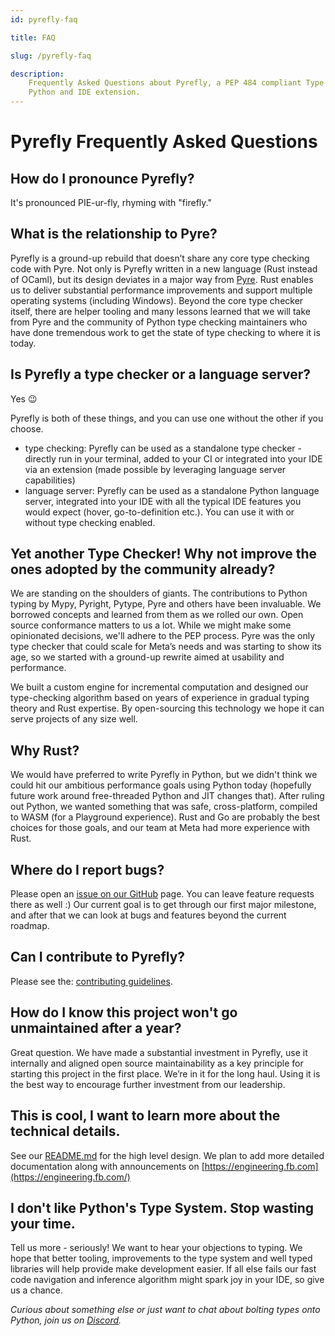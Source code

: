 ```yaml
---
id: pyrefly-faq

title: FAQ

slug: /pyrefly-faq

description:
    Frequently Asked Questions about Pyrefly, a PEP 484 compliant Type Checker for
    Python and IDE extension.
---
```


# Pyrefly Frequently Asked Questions

## How do I pronounce Pyrefly?

It's pronounced PIE-ur-fly, rhyming with "firefly."

## What is the relationship to Pyre?

Pyrefly is a ground-up rebuild that doesn’t share any core type checking code with Pyre. Not only is Pyrefly written in a new language (Rust instead of OCaml), but its design deviates in a major way from [Pyre](https://pyre-check.org/). Rust enables us to deliver substantial performance improvements and support multiple operating systems (including Windows). Beyond the core type checker itself, there are helper tooling and many lessons learned that we will take from Pyre and the community of Python type checking maintainers who have done tremendous work to get the state of type checking to where it is today.

## Is Pyrefly a type checker or a language server?

Yes 😉

Pyrefly is both of these things, and you can use one without the other if you choose.

* type checking: Pyrefly can be used as a standalone type checker - directly run in your terminal, added to your CI or integrated into your IDE via an extension (made possible by leveraging language server capabilities)
* language server: Pyrefly can be used as a standalone Python language server, integrated into your IDE with all the typical IDE features you would expect (hover, go-to-definition etc.). You can use it with or without type checking enabled.

## Yet another Type Checker! Why not improve the ones adopted by the community already?

We are standing on the shoulders of giants. The contributions to Python typing by Mypy, Pyright, Pytype, Pyre and others have been invaluable. We borrowed concepts and learned from them as we rolled our own. Open source conformance matters to us a lot. While we might make some opinionated decisions, we'll adhere to the PEP process. Pyre was the only type checker that could scale for Meta’s needs and was starting to show its age, so we started with a ground-up rewrite aimed at usability and performance.

We built a custom engine for incremental computation and designed our type-checking algorithm based on years of experience in gradual typing theory and Rust expertise. By open-sourcing this technology we hope it can serve projects of any size well.

## Why Rust?

We would have preferred to write Pyrefly in Python, but we didn't think we could hit our ambitious performance goals using Python today (hopefully future work around free-threaded Python and JIT changes that). After ruling out Python, we wanted something that was safe, cross-platform, compiled to WASM (for a Playground experience). Rust and Go are probably the best choices for those goals, and our team at Meta had more experience with Rust.


## Where do I report bugs?

Please open an [issue on our GitHub](https://github.com/facebook/pyrefly/issues) page. You can leave feature requests there as well :) Our current goal is to get through our first major milestone, and after that we can look at bugs and features beyond the current roadmap.

## Can I contribute to Pyrefly?

Please see the: [contributing guidelines](https://github.com/facebook/pyrefly/blob/main/CONTRIBUTING.md).

## How do I know this project won't go unmaintained after a year?

Great question. We have made a substantial investment in Pyrefly, use it internally and aligned open source maintainability as a key principle for starting this project in the first place. We’re in it for the long haul. Using it is the best way to encourage further investment from our leadership.

## This is cool, I want to learn more about the technical details.

See our [README.md](https://github.com/facebook/pyrefly/blob/main/README.md) for the high level design. We plan to add more detailed documentation along with announcements on [https://engineering.fb.com](https://engineering.fb.com/)

## I don't like Python's Type System. Stop wasting your time.

Tell us more - seriously! We want to hear your objections to typing. We hope that better tooling, improvements to the type system and well typed libraries will help provide make development easier. If all else fails our fast code navigation and inference algorithm might spark joy in your IDE, so give us a chance.

_Curious about something else or just want to chat about bolting types onto Python, join us on [Discord](https://discord.gg/Cf7mFQtW7W)._
